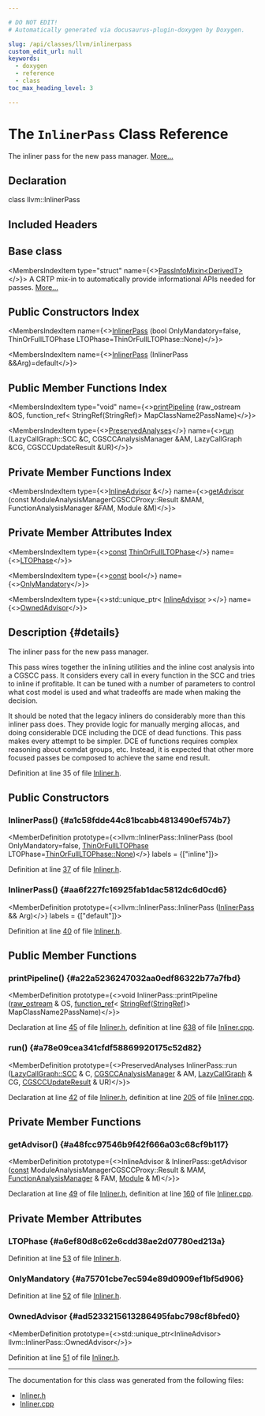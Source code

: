 ```yaml
---

# DO NOT EDIT!
# Automatically generated via docusaurus-plugin-doxygen by Doxygen.

slug: /api/classes/llvm/inlinerpass
custom_edit_url: null
keywords:
  - doxygen
  - reference
  - class
toc_max_heading_level: 3

---
```





# The `InlinerPass` Class Reference

<DoxygenPage pluginConfig={pluginConfig}>

The inliner pass for the new pass manager. <a href="#details">More...</a>

## Declaration

<CodeBlock>class llvm::InlinerPass</CodeBlock>

## Included Headers

<IncludesList>
<IncludesListItem
  filePath="llvm/Transforms/IPO/Inliner.h"
  permalink="/docs/api/files/include/include/llvm/include/llvm/transforms/include/llvm/transforms/ipo/inliner-h"
  isLocal="true" />
</IncludesList>

## Base class

<MembersIndex>

<MembersIndexItem
  type="struct"
  name={<><a href="/docs/api/structs/llvm/passinfomixin">PassInfoMixin&lt;DerivedT&gt;</a></>}>
A CRTP mix-in to automatically provide informational APIs needed for passes. <a href="/docs/api/structs/llvm/passinfomixin/#details">More...</a>
</MembersIndexItem>

</MembersIndex>

## Public Constructors Index

<MembersIndex>

<MembersIndexItem
  name={<><a href="#a1c58fdde44c81bcabb4813490ef574b7">InlinerPass</a> (bool OnlyMandatory=false, ThinOrFullLTOPhase LTOPhase=ThinOrFullLTOPhase::None)</>}>
</MembersIndexItem>

<MembersIndexItem
  name={<><a href="#aa6f227fc16925fab1dac5812dc6d0cd6">InlinerPass</a> (InlinerPass &amp;&amp;Arg)=default</>}>
</MembersIndexItem>

</MembersIndex>

## Public Member Functions Index

<MembersIndex>

<MembersIndexItem
  type="void"
  name={<><a href="#a22a5236247032aa0edf86322b77a7fbd">printPipeline</a> (raw&#95;ostream &amp;OS, function&#95;ref&lt; StringRef(StringRef)&gt; MapClassName2PassName)</>}>
</MembersIndexItem>

<MembersIndexItem
  type={<><a href="/docs/api/classes/llvm/preservedanalyses">PreservedAnalyses</a></>}
  name={<><a href="#a78e09cea341cfdf58869920175c52d82">run</a> (LazyCallGraph::SCC &amp;C, CGSCCAnalysisManager &amp;AM, LazyCallGraph &amp;CG, CGSCCUpdateResult &amp;UR)</>}>
</MembersIndexItem>

</MembersIndex>

## Private Member Functions Index

<MembersIndex>

<MembersIndexItem
  type={<><a href="/docs/api/classes/llvm/inlineadvisor">InlineAdvisor</a> &amp;</>}
  name={<><a href="#a48fcc97546b9f42f666a03c68cf9b117">getAdvisor</a> (const ModuleAnalysisManagerCGSCCProxy::Result &amp;MAM, FunctionAnalysisManager &amp;FAM, Module &amp;M)</>}>
</MembersIndexItem>

</MembersIndex>

## Private Member Attributes Index

<MembersIndex>

<MembersIndexItem
  type={<><a href="/docs/api/files/lib/lib/target/lib/target/aarch64/aarch64promoteconstant-cpp/#a90f8350fecae261c25be85d38b451bff">const</a> <a href="/docs/api/namespaces/llvm/#a5d737fb4258bb27586a1bffd557fbb49">ThinOrFullLTOPhase</a></>}
  name={<><a href="#a6ef80d8c62e6cdd38ae2d07780ed213a">LTOPhase</a></>}>
</MembersIndexItem>

<MembersIndexItem
  type={<><a href="/docs/api/files/lib/lib/target/lib/target/aarch64/aarch64promoteconstant-cpp/#a90f8350fecae261c25be85d38b451bff">const</a> bool</>}
  name={<><a href="#a75701cbe7ec594e89d0909ef1bf5d906">OnlyMandatory</a></>}>
</MembersIndexItem>

<MembersIndexItem
  type={<>std::unique&#95;ptr&lt; <a href="/docs/api/classes/llvm/inlineadvisor">InlineAdvisor</a> &gt;</>}
  name={<><a href="#ad5233215613286495fabc798cf8bfed0">OwnedAdvisor</a></>}>
</MembersIndexItem>

</MembersIndex>

## Description {#details}

The inliner pass for the new pass manager.

This pass wires together the inlining utilities and the inline cost analysis into a CGSCC pass. It considers every call in every function in the SCC and tries to inline if profitable. It can be tuned with a number of parameters to control what cost model is used and what tradeoffs are made when making the decision.

It should be noted that the legacy inliners do considerably more than this inliner pass does. They provide logic for manually merging allocas, and doing considerable DCE including the DCE of dead functions. This pass makes every attempt to be simpler. DCE of functions requires complex reasoning about comdat groups, etc. Instead, it is expected that other more focused passes be composed to achieve the same end result.

Definition at line 35 of file <a href="/docs/api/files/include/include/llvm/include/llvm/transforms/include/llvm/transforms/ipo/inliner-h">Inliner.h</a>.

<SectionDefinition>

## Public Constructors

### InlinerPass() {#a1c58fdde44c81bcabb4813490ef574b7}

<MemberDefinition
  prototype={<>llvm::InlinerPass::InlinerPass (bool OnlyMandatory=false, <a href="/docs/api/namespaces/llvm/#a5d737fb4258bb27586a1bffd557fbb49">ThinOrFullLTOPhase</a> LTOPhase=<a href="/docs/api/namespaces/llvm/#a5d737fb4258bb27586a1bffd557fbb49a6adf97f83acf6453d4a6a4b1070f3754">ThinOrFullLTOPhase::None</a>)</>}
  labels = {["inline"]}>

Definition at line <a href="/docs/api/files/include/include/llvm/include/llvm/transforms/include/llvm/transforms/ipo/inliner-h/#l00037">37</a> of file <a href="/docs/api/files/include/include/llvm/include/llvm/transforms/include/llvm/transforms/ipo/inliner-h">Inliner.h</a>.
</MemberDefinition>

### InlinerPass() {#aa6f227fc16925fab1dac5812dc6d0cd6}

<MemberDefinition
  prototype={<>llvm::InlinerPass::InlinerPass (<a href="/docs/api/classes/llvm/inlinerpass">InlinerPass</a> &amp;&amp; Arg)</>}
  labels = {["default"]}>

Definition at line <a href="/docs/api/files/include/include/llvm/include/llvm/transforms/include/llvm/transforms/ipo/inliner-h/#l00040">40</a> of file <a href="/docs/api/files/include/include/llvm/include/llvm/transforms/include/llvm/transforms/ipo/inliner-h">Inliner.h</a>.
</MemberDefinition>

</SectionDefinition>

<SectionDefinition>

## Public Member Functions

### printPipeline() {#a22a5236247032aa0edf86322b77a7fbd}

<MemberDefinition
  prototype={<>void InlinerPass::printPipeline (<a href="/docs/api/classes/llvm/raw-ostream">raw&#95;ostream</a> &amp; OS, <a href="/docs/api/classes/llvm/function-ref">function&#95;ref</a>&lt; <a href="/docs/api/classes/llvm/stringref">StringRef</a>(<a href="/docs/api/classes/llvm/stringref">StringRef</a>)&gt; MapClassName2PassName)</>}>

Declaration at line <a href="/docs/api/files/include/include/llvm/include/llvm/transforms/include/llvm/transforms/ipo/inliner-h/#l00045">45</a> of file <a href="/docs/api/files/include/include/llvm/include/llvm/transforms/include/llvm/transforms/ipo/inliner-h">Inliner.h</a>, definition at line <a href="/docs/api/files/lib/lib/transforms/lib/transforms/ipo/inliner-cpp/#l00638">638</a> of file <a href="/docs/api/files/lib/lib/transforms/lib/transforms/ipo/inliner-cpp">Inliner.cpp</a>.
</MemberDefinition>

### run() {#a78e09cea341cfdf58869920175c52d82}

<MemberDefinition
  prototype={<>PreservedAnalyses InlinerPass::run (<a href="/docs/api/classes/llvm/lazycallgraph/scc">LazyCallGraph::SCC</a> &amp; C, <a href="/docs/api/namespaces/llvm/#a571b2bbf074b46c75300bd8f14c5ab72">CGSCCAnalysisManager</a> &amp; AM, <a href="/docs/api/classes/llvm/lazycallgraph">LazyCallGraph</a> &amp; CG, <a href="/docs/api/structs/llvm/cgsccupdateresult">CGSCCUpdateResult</a> &amp; UR)</>}>

Declaration at line <a href="/docs/api/files/include/include/llvm/include/llvm/transforms/include/llvm/transforms/ipo/inliner-h/#l00042">42</a> of file <a href="/docs/api/files/include/include/llvm/include/llvm/transforms/include/llvm/transforms/ipo/inliner-h">Inliner.h</a>, definition at line <a href="/docs/api/files/lib/lib/transforms/lib/transforms/ipo/inliner-cpp/#l00205">205</a> of file <a href="/docs/api/files/lib/lib/transforms/lib/transforms/ipo/inliner-cpp">Inliner.cpp</a>.
</MemberDefinition>

</SectionDefinition>

<SectionDefinition>

## Private Member Functions

### getAdvisor() {#a48fcc97546b9f42f666a03c68cf9b117}

<MemberDefinition
  prototype={<>InlineAdvisor &amp; InlinerPass::getAdvisor (<a href="/docs/api/files/lib/lib/target/lib/target/aarch64/aarch64promoteconstant-cpp/#a90f8350fecae261c25be85d38b451bff">const</a> ModuleAnalysisManagerCGSCCProxy::Result &amp; MAM, <a href="/docs/api/namespaces/llvm/#adce09a5a0de0e3177eb00e932734af2f">FunctionAnalysisManager</a> &amp; FAM, <a href="/docs/api/classes/llvm/module">Module</a> &amp; M)</>}>

Declaration at line <a href="/docs/api/files/include/include/llvm/include/llvm/transforms/include/llvm/transforms/ipo/inliner-h/#l00049">49</a> of file <a href="/docs/api/files/include/include/llvm/include/llvm/transforms/include/llvm/transforms/ipo/inliner-h">Inliner.h</a>, definition at line <a href="/docs/api/files/lib/lib/transforms/lib/transforms/ipo/inliner-cpp/#l00160">160</a> of file <a href="/docs/api/files/lib/lib/transforms/lib/transforms/ipo/inliner-cpp">Inliner.cpp</a>.
</MemberDefinition>

</SectionDefinition>

<SectionDefinition>

## Private Member Attributes

### LTOPhase {#a6ef80d8c62e6cdd38ae2d07780ed213a}

<MemberDefinition
  prototype="const ThinOrFullLTOPhase llvm::InlinerPass::LTOPhase">

Definition at line <a href="/docs/api/files/include/include/llvm/include/llvm/transforms/include/llvm/transforms/ipo/inliner-h/#l00053">53</a> of file <a href="/docs/api/files/include/include/llvm/include/llvm/transforms/include/llvm/transforms/ipo/inliner-h">Inliner.h</a>.
</MemberDefinition>

### OnlyMandatory {#a75701cbe7ec594e89d0909ef1bf5d906}

<MemberDefinition
  prototype="const bool llvm::InlinerPass::OnlyMandatory">

Definition at line <a href="/docs/api/files/include/include/llvm/include/llvm/transforms/include/llvm/transforms/ipo/inliner-h/#l00052">52</a> of file <a href="/docs/api/files/include/include/llvm/include/llvm/transforms/include/llvm/transforms/ipo/inliner-h">Inliner.h</a>.
</MemberDefinition>

### OwnedAdvisor {#ad5233215613286495fabc798cf8bfed0}

<MemberDefinition
  prototype={<>std::unique&#95;ptr&lt;InlineAdvisor&gt; llvm::InlinerPass::OwnedAdvisor</>}>

Definition at line <a href="/docs/api/files/include/include/llvm/include/llvm/transforms/include/llvm/transforms/ipo/inliner-h/#l00051">51</a> of file <a href="/docs/api/files/include/include/llvm/include/llvm/transforms/include/llvm/transforms/ipo/inliner-h">Inliner.h</a>.
</MemberDefinition>

</SectionDefinition>

<hr/>

The documentation for this class was generated from the following files:

<ul>
<li><a href="/docs/api/files/include/include/llvm/include/llvm/transforms/include/llvm/transforms/ipo/inliner-h">Inliner.h</a></li>
<li><a href="/docs/api/files/lib/lib/transforms/lib/transforms/ipo/inliner-cpp">Inliner.cpp</a></li>
</ul>

</DoxygenPage>
